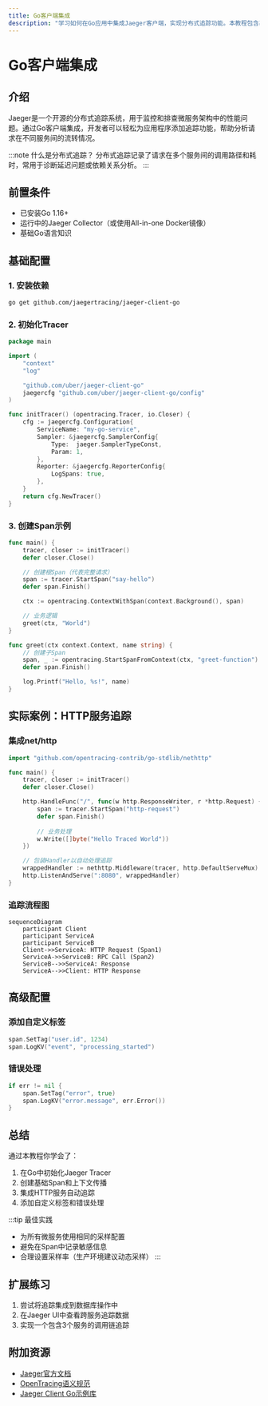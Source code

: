 ```yaml
---
title: Go客户端集成
description: "学习如何在Go应用中集成Jaeger客户端，实现分布式追踪功能。本教程包含基础配置、代码示例和实际应用场景。"
---
```


# Go客户端集成

## 介绍

Jaeger是一个开源的分布式追踪系统，用于监控和排查微服务架构中的性能问题。通过Go客户端集成，开发者可以轻松为应用程序添加追踪功能，帮助分析请求在不同服务间的流转情况。

:::note 什么是分布式追踪？
分布式追踪记录了请求在多个服务间的调用路径和耗时，常用于诊断延迟问题或依赖关系分析。
:::

## 前置条件

- 已安装Go 1.16+
- 运行中的Jaeger Collector（或使用All-in-one Docker镜像）
- 基础Go语言知识

## 基础配置

### 1. 安装依赖

```bash
go get github.com/jaegertracing/jaeger-client-go
```

### 2. 初始化Tracer

```go
package main

import (
	"context"
	"log"

	"github.com/uber/jaeger-client-go"
	jaegercfg "github.com/uber/jaeger-client-go/config"
)

func initTracer() (opentracing.Tracer, io.Closer) {
	cfg := jaegercfg.Configuration{
		ServiceName: "my-go-service",
		Sampler: &jaegercfg.SamplerConfig{
			Type:  jaeger.SamplerTypeConst,
			Param: 1,
		},
		Reporter: &jaegercfg.ReporterConfig{
			LogSpans: true,
		},
	}
	return cfg.NewTracer()
}
```

### 3. 创建Span示例

```go
func main() {
	tracer, closer := initTracer()
	defer closer.Close()

	// 创建根Span（代表完整请求）
	span := tracer.StartSpan("say-hello")
	defer span.Finish()

	ctx := opentracing.ContextWithSpan(context.Background(), span)

	// 业务逻辑
	greet(ctx, "World")
}

func greet(ctx context.Context, name string) {
	// 创建子Span
	span, _ := opentracing.StartSpanFromContext(ctx, "greet-function")
	defer span.Finish()

	log.Printf("Hello, %s!", name)
}
```

## 实际案例：HTTP服务追踪

### 集成net/http

```go
import "github.com/opentracing-contrib/go-stdlib/nethttp"

func main() {
	tracer, closer := initTracer()
	defer closer.Close()

	http.HandleFunc("/", func(w http.ResponseWriter, r *http.Request) {
		span := tracer.StartSpan("http-request")
		defer span.Finish()
		
		// 业务处理
		w.Write([]byte("Hello Traced World"))
	})

	// 包装Handler以自动处理追踪
	wrappedHandler := nethttp.Middleware(tracer, http.DefaultServeMux)
	http.ListenAndServe(":8080", wrappedHandler)
}
```

### 追踪流程图

```mermaid
sequenceDiagram
    participant Client
    participant ServiceA
    participant ServiceB
    Client->>ServiceA: HTTP Request (Span1)
    ServiceA->>ServiceB: RPC Call (Span2)
    ServiceB-->>ServiceA: Response
    ServiceA-->>Client: HTTP Response
```

## 高级配置

### 添加自定义标签

```go
span.SetTag("user.id", 1234)
span.LogKV("event", "processing_started")
```

### 错误处理

```go
if err != nil {
    span.SetTag("error", true)
    span.LogKV("error.message", err.Error())
}
```

## 总结

通过本教程你学会了：
1. 在Go中初始化Jaeger Tracer
2. 创建基础Span和上下文传播
3. 集成HTTP服务自动追踪
4. 添加自定义标签和错误处理

:::tip 最佳实践
- 为所有微服务使用相同的采样配置
- 避免在Span中记录敏感信息
- 合理设置采样率（生产环境建议动态采样）
:::

## 扩展练习

1. 尝试将追踪集成到数据库操作中
2. 在Jaeger UI中查看跨服务追踪数据
3. 实现一个包含3个服务的调用链追踪

## 附加资源

- [Jaeger官方文档](https://www.jaegertracing.io/docs/latest/)
- [OpenTracing语义规范](https://opentracing.io/specification/)
- [Jaeger Client Go示例库](https://github.com/jaegertracing/jaeger-client-go/tree/master/examples)